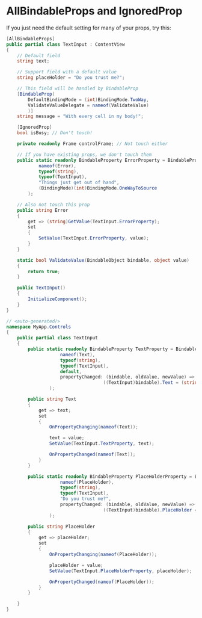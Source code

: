 
# AllBindableProps and IgnoredProp

If you just need the default setting for many of your props, try this:

<Tabs>
<TabItem value="TextInput.cs">

```csharp
[AllBindableProps]
public partial class TextInput : ContentView
{
    // Default field
    string text;

    // Support field with a default value
    string placeHolder = "Do you trust me?";

    // This field will be handled by BindableProp
    [BindableProp(
        DefaultBindingMode = (int)BindingMode.TwoWay,
        ValidateValueDelegate = nameof(ValidateValue)
        )]
    string message = "With every cell in my body!";

    [IgnoredProp]
    bool isBusy; // Don't touch!

    private readonly Frame controlFrame; // Not touch either

    // If you have existing props, we don't touch them
    public static readonly BindableProperty ErrorProperty = BindableProperty.Create(
            nameof(Error),
            typeof(string),
            typeof(TextInput),
            "Things just get out of hand",
            (BindingMode)(int)BindingMode.OneWayToSource
        );

    // Also not touch this prop
    public string Error
    {
        get => (string)GetValue(TextInput.ErrorProperty);
        set
        {
            SetValue(TextInput.ErrorProperty, value);
        }
    }

    static bool ValidateValue(BindableObject bindable, object value)
    {
        return true;
    }

    public TextInput()
    {
        InitializeComponent();
    }
}
```

</TabItem>

<TabItem value="TextInput.g.cs">

```csharp
// <auto-generated/>
namespace MyApp.Controls
{
    public partial class TextInput
    {
        public static readonly BindableProperty TextProperty = BindableProperty.Create(
                    nameof(Text),
                    typeof(string),
                    typeof(TextInput),
                    default,
                    propertyChanged: (bindable, oldValue, newValue) =>
                                    ((TextInput)bindable).Text = (string)newValue
                );

        public string Text
        {
            get => text;
            set
            {
                OnPropertyChanging(nameof(Text));

                text = value;
                SetValue(TextInput.TextProperty, text);

                OnPropertyChanged(nameof(Text));
            }
        }

        public static readonly BindableProperty PlaceHolderProperty = BindableProperty.Create(
                    nameof(PlaceHolder),
                    typeof(string),
                    typeof(TextInput),
                    "Do you trust me?",
                    propertyChanged: (bindable, oldValue, newValue) =>
                                    ((TextInput)bindable).PlaceHolder = (string)newValue
                );

        public string PlaceHolder
        {
            get => placeHolder;
            set
            {
                OnPropertyChanging(nameof(PlaceHolder));

                placeHolder = value;
                SetValue(TextInput.PlaceHolderProperty, placeHolder);

                OnPropertyChanged(nameof(PlaceHolder));
            }
        }

    }
}
```

</TabItem>
</Tabs>
